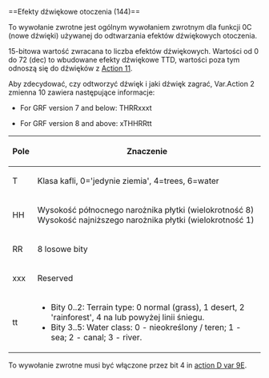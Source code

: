 <noinclude>{{pl/Development/NewGRF/inne strony|en=newgrf-specs.tt-wiki.net/wiki/Callback:_Ambient_sound_effects|pl=pl/Development/NewGRF/NFO Specs/Callback/Ambient sound effects}}
</noinclude>==<span id="Ambient_sound_effects_(144)"></span><span title="Ambient sound effects (144)" id="Ambient_sound_effects_.28144.29">Efekty dźwiękowe otoczenia (144)</span>==

To wywołanie zwrotne jest ogólnym wywołaniem zwrotnym dla funkcji 0C (nowe dźwięki) używanej do odtwarzania efektów dźwiękowych otoczenia.

15-bitowa wartość zwracana to liczba efektów dźwiękowych. Wartości od 0 do 72 (dec) to wbudowane efekty dźwiękowe TTD, wartości poza tym odnoszą się do dźwięków z [[pl/Development/NewGRF/NFO Specs/Action11|Action 11]].

Aby zdecydować, czy odtworzyć dźwięk i jaki dźwięk zagrać, Var.Action 2 zmienna 10 zawiera następujące informacje:
* {{pl/Development/NewGRF/grfTill|7}} For GRF version 7 and below: THRRxxxt
* {{pl/Development/NewGRF/grfFrom|8}} For GRF version 8 and above: xTHHRRtt

{| 
|-
!Pole <!--Obszar <small>''(Field)''</small>-->!!Znaczenie
|-
|T||Klasa kafli, 0=<span title='bare land'>'jedynie ziemia'</span>, 4=trees, 6=water
|-
|HH||
{{pl/Development/NewGRF/grfTill|7}} Wysokość północnego narożnika płytki (wielokrotność 8)<br/>
{{pl/Development/NewGRF/grfFrom|8}} Wysokość najniższego narożnika płytki (wielokrotność 1)
|-
|RR||8 losowe bity
|-
|xxx||Reserved
|-
|tt||
* Bity 0..2: Terrain type: 0 normal (grass), 1 desert, 2 <span title='Las deszczowy'>'rainforest'</span>, 4 na lub powyżej linii śniegu.
* Bity 3..5: {{pl/Development/NewGRF/grfFrom|8}} Water class: 0 - nieokreślony / teren; 1 - sea; 2 - canal; 3 - river. 
|}

To wywołanie zwrotne musi być włączone przez bit 4 in [[pl/Development/NewGRF/NFO Specs/ActionD#misc-grf-features-9e|action D var 9E]].
<!--[[Category:Callbacks]]-->